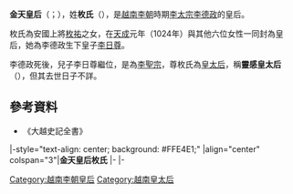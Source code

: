 '''金天皇后'''（{{vie|v='''Kim Thiên Hoàng Hậu'''|hn=金天皇后}}；{{bd|？||？||catIdx=M枚}}），姓'''枚氏'''（{{vie|v='''Mai thị'''|hn=枚氏}}），是[[越南|越南]][[李朝_(越南)|李朝]]時期[[李太宗|李太宗]][[李德政|李德政]]的皇后。

枚氏為安國上將[[枚祐|枚祐]]之女，在[[天成_(李佛瑪)|天成]]元年（1024年）與其他六位女性一同封為皇后，她為李德政生下皇子[[李日尊|李日尊]]。

李德政死後，兒子李日尊繼位，是為[[李聖宗|李聖宗]]，尊枚氏為[[皇太后|皇太后]]，稱'''靈感皇太后'''（{{vie|v='''Linh Cảm hoàng thái hậu'''|hn=金天皇太后}}），但其去世日子不詳。

==參考資料==
*《大越史記全書》

{{start box}}
|-style="text-align: center; background: #FFE4E1;"
|align="center" colspan="3"|'''金天皇后枚氏'''
|- 
{{s-before|[[黎氏佛銀|貞明皇后黎氏]]<br>、<br>[[立教皇后|立教-{}-皇后]]<br>、<br>[[佐國皇后|佐國皇后]]<br>及<br>[[立元皇后|立元皇后]]等六位}} 
{{s-title|[[越南皇后及妃嬪列表|越南李朝皇后]]|1024年—1054年<br>與[[王皇后_(李佛瑪)|王皇后]]、[[丁皇后_(李佛瑪)|丁皇后]]等六位皇后同時}} 
{{s-after|[[上陽皇后|上陽皇后楊氏]]}}
|-
{{s-before|[[黎氏佛銀|靈獻皇太后黎氏]]}} 
{{s-title|[[:Category:越南皇太后|越南李朝皇太后]]|1054年—？}}
{{s-after|[[上陽皇后|上陽皇太后楊氏]]|}} 
{{end box}}

{{丁朝、前黎朝及李朝皇后}}

[[Category:越南李朝皇后|Category:越南李朝皇后]]
[[Category:越南皇太后|Category:越南皇太后]]